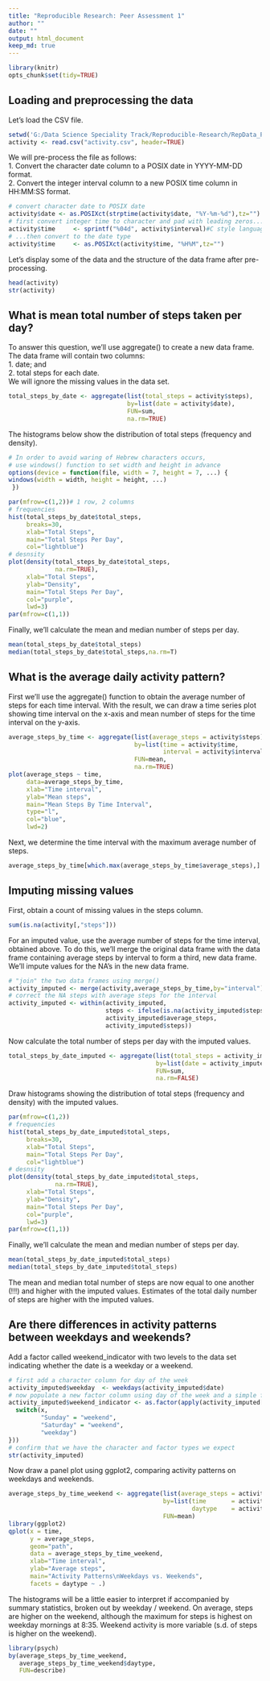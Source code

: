 ```yaml
---
title: "Reproducible Research: Peer Assessment 1"
author: ""
date: ""
output: html_document
keep_md: true
---    
```

```r
library(knitr)
opts_chunk$set(tidy=TRUE)
```

## Loading and preprocessing the data
Let's load the CSV file.    
```r
setwd('G:/Data Science Speciality Track/Reproducible-Research/RepData_PeerAssessment1')
activity <- read.csv("activity.csv", header=TRUE)
```
We will pre-process the file as follows:  
1. Convert the character date column to a POSIX date in YYYY-MM-DD format.  
2. Convert the integer interval column to a new POSIX time column in HH:MM:SS format.  
```r
# convert character date to POSIX date
activity$date <- as.POSIXct(strptime(activity$date, "%Y-%m-%d"),tz="")
# first convert integer time to character and pad with leading zeros...
activity$time     <- sprintf("%04d", activity$interval)#C style language, fill in leading zeros
# ...then convert to the date type
activity$time     <- as.POSIXct(activity$time, "%H%M",tz="")
```
Let's display some of the data and the structure of the data frame after pre-processing.
```r
head(activity)
str(activity)
```
## What is mean total number of steps taken per day?
To answer this question, we'll use aggregate() to create a new data frame.  The data frame will contain two columns:  
1. date; and  
2. total steps for each date.  
We will ignore the missing values in the data set.  
```r
total_steps_by_date <- aggregate(list(total_steps = activity$steps),
                                 by=list(date = activity$date),
                                 FUN=sum,
                                 na.rm=TRUE)
```
The histograms below show the distribution of total steps (frequency and density).
```r
# In order to avoid waring of Hebrew characters occurs, 
# use windows() function to set width and height in advance
options(device = function(file, width = 7, height = 7, ...) {
windows(width = width, height = height, ...)
 })

par(mfrow=c(1,2))# 1 row, 2 columns
# frequencies
hist(total_steps_by_date$total_steps,
     breaks=30,
     xlab="Total Steps",
     main="Total Steps Per Day",
     col="lightblue")
# desnsity
plot(density(total_steps_by_date$total_steps,
             na.rm=TRUE),
     xlab="Total Steps",
     ylab="Density",
     main="Total Steps Per Day",     
     col="purple",
     lwd=3)
par(mfrow=c(1,1))
```  
Finally, we'll calculate the mean and median number of steps per day.  
```r
mean(total_steps_by_date$total_steps)
median(total_steps_by_date$total_steps,na.rm=T)
```
## What is the average daily activity pattern?
First we'll use the aggregate() function to obtain the average number of steps for each time interval.  With the result, we can draw a time series plot showing time interval on the x-axis and mean number of steps for the time interval on the y-axis.   
```r
average_steps_by_time <- aggregate(list(average_steps = activity$steps),
                                   by=list(time = activity$time,
                                           interval = activity$interval),
                                   FUN=mean,
                                   na.rm=TRUE)
plot(average_steps ~ time,
     data=average_steps_by_time,
     xlab="Time interval",
     ylab="Mean steps",
     main="Mean Steps By Time Interval",
     type="l",
     col="blue",
     lwd=2)
```  

Next, we determine the time interval with the maximum average number of steps.  
```r
average_steps_by_time[which.max(average_steps_by_time$average_steps),]
```
## Imputing missing values
First, obtain a count of missing values in the steps column.  
```r
sum(is.na(activity[,"steps"]))
```
For an imputed value, use the average number of steps for the time interval, obtained above.  To do this, we'll merge the original data frame with the data frame containing average steps by interval to form a third, new data frame.  We'll impute values for the NA's in the new data frame.  
```r
# "join" the two data frames using merge()
activity_imputed <- merge(activity,average_steps_by_time,by="interval")
# correct the NA steps with average steps for the interval
activity_imputed <- within(activity_imputed,
                           steps <- ifelse(is.na(activity_imputed$steps),
                           activity_imputed$average_steps,
                           activity_imputed$steps))
```
Now calculate the total number of steps per day with the imputed values.
```r
total_steps_by_date_imputed <- aggregate(list(total_steps = activity_imputed$steps),
                                         by=list(date = activity_imputed$date),
                                         FUN=sum,
                                         na.rm=FALSE)
```
Draw histograms showing the distribution of total steps (frequency and density) with the imputed values.
```r
par(mfrow=c(1,2))
# frequencies
hist(total_steps_by_date_imputed$total_steps,
     breaks=30,
     xlab="Total Steps",
     main="Total Steps Per Day",
     col="lightblue")
# desnsity
plot(density(total_steps_by_date_imputed$total_steps,
             na.rm=TRUE),
     xlab="Total Steps",
     ylab="Density",
     main="Total Steps Per Day",     
     col="purple",
     lwd=3)
par(mfrow=c(1,1))
```  
Finally, we'll calculate the mean and median number of steps per day.  
```r
mean(total_steps_by_date_imputed$total_steps)
median(total_steps_by_date_imputed$total_steps)
```
The mean and median total number of steps are now equal to one another (!!!) and higher with the imputed values.  Estimates of the total daily number of steps are higher with the imputed values.  

## Are there differences in activity patterns between weekdays and weekends?
Add a factor called weekend_indicator with two levels to the data set indicating whether the date is a weekday or a weekend.
```r
# first add a character column for day of the week
activity_imputed$weekday  <- weekdays(activity_imputed$date)
# now populate a new factor column using day of the week and a simple function
activity_imputed$weekend_indicator <- as.factor(apply(activity_imputed["weekday"], 1, function(x) {
  switch(x,
         "Sunday" = "weekend",
         "Saturday" = "weekend",
         "weekday")
}))
# confirm that we have the character and factor types we expect
str(activity_imputed)
```
Now draw a panel plot using ggplot2, comparing activity patterns on weekdays and weekends.
```r
average_steps_by_time_weekend <- aggregate(list(average_steps = activity_imputed$steps),
                                           by=list(time       = activity_imputed$time.x,
                                                   daytype    = activity_imputed$weekend_indicator),
                                           FUN=mean)
library(ggplot2)
qplot(x = time,
      y = average_steps,
      geom="path",
      data = average_steps_by_time_weekend, 
      xlab="Time interval",
      ylab="Average steps",
      main="Activity Patterns\nWeekdays vs. Weekends",
      facets = daytype ~ .)
```

The histograms will be a little easier to interpret if accompanied by summary statistics, broken out by weekday / weekend.  On average, steps are higher on the weekend, although the maximum for steps is highest on weekday mornings at 8:35.  Weekend activity is more variable (s.d. of steps is higher on the weekend).     
```r
library(psych)
by(average_steps_by_time_weekend,
   average_steps_by_time_weekend$daytype,
   FUN=describe)
```
